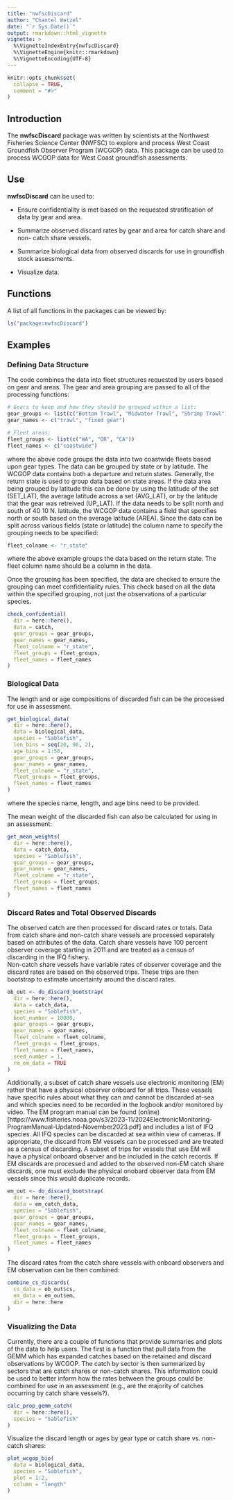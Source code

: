 ```yaml
---
title: "nwfscDiscard"
author: "Chantel Wetzel"
date: "`r Sys.Date()`"
output: rmarkdown::html_vignette
vignette: >
  %\VignetteIndexEntry{nwfscDiscard}
  %\VignetteEngine{knitr::rmarkdown}
  %\VignetteEncoding{UTF-8}
---
```


```r
knitr::opts_chunk$set(
  collapse = TRUE,
  comment = "#>"
)
```

## Introduction

The **nwfscDiscard** package was written by scientists at the Northwest Fisheries Science Center (NWFSC) to explore and process West Coast Groundfish Observer Program (WCGOP) data. This package can be
used to process WCGOP data for West Coast groundfish assessments.

## Use

**nwfscDiscard** can be used to:

* Ensure confidentiality is met based on the requested stratification of data
by gear and area.

* Summarize observed discard rates by gear and area for catch share and non-
catch share vessels.

* Summarize biological data from observed discards for use in groundfish
stock assessments.

* Visualize data.

## Functions

A list of all functions in the packages can be viewed by:

```r
ls("package:nwfscDiscard")
```

## Examples

### Defining Data Structure

The code combines the data into fleet structures requested by users based on gear
and areas. The gear and area grouping are passed to all of the processing functions:

```r
# Gears to keep and how they should be grouped within a list:
gear_groups <- list(c("Bottom Trawl", "Midwater Trawl", "Shrimp Trawl"), c("Hook & Line", "Pot"))
gear_names <- c("trawl", "fixed gear")

# Fleet areas:
fleet_groups <- list(c("WA", "OR", "CA"))
fleet_names <- c("coastwide")
```

where the above code groups the data into two coastwide fleets based upon gear
types. The data can be grouped by state or by latitude.  The WCGOP data contains
both a departure and return states.  Generally, the return state is used to group
data based on state areas. If the data area being grouped by latitude this can be
done by using the latitude of the set (SET_LAT), the average latitude across a
set (AVG_LAT), or by the latitude that the gear was retreived (UP_LAT).  If the
data needs to be split north and south of 40 10 N. latitude, the WCGOP data contains
a field that specifies north or south based on the average latitude (AREA). Since
the data can be split across various fields (state or latitude) the column name
to specify the grouping needs to be specified:

```r
fleet_colname <- "r_state"
```

where the above example groups the data based on the return state. The fleet 
column name should be a column in the data.

Once the grouping has been specified, the data are checked to ensure the grouping
can meet confidentiality rules. This check based on all the data within the specified
grouping, not just the observations of a particular species.

```r
check_confidential(
  dir = here::here(),
  data = catch,
  gear_groups = gear_groups,
  gear_names = gear_names,
  fleet_colname = "r_state",
  fleet_groups = fleet_groups,
  fleet_names = fleet_names
)
```

### Biological Data

The length and or age compositions of discarded fish can be the processed for use 
in assessment.

```r
get_biological_data(
  dir = here::here(),
  data = biological_data,
  species = "Sablefish",
  len_bins = seq(20, 90, 2),
  age_bins = 1:50,
  gear_groups = gear_groups,
  gear_names = gear_names,
  fleet_colname = "r_state",
  fleet_groups = fleet_groups,
  fleet_names = fleet_names
)
```

where the species name, length, and age bins need to be provided.

The mean weight of the discarded fish can also be calculated for using in an 
assessment:

```r
get_mean_weights(
  dir = here::here(),
  data = catch_data,
  species = "Sablefish",
  gear_groups = gear_groups,
  gear_names = gear_names,
  fleet_colname = "r_state",
  fleet_groups = fleet_groups,
  fleet_names = fleet_names
)
```

### Discard Rates and Total Observed Discards

The observed catch are then processed for discard rates or totals.  Data from
catch share and non-catch share vessels are processed separately based on 
attributes of the data. Catch share vessels have 100 percent observer coverage 
starting in 2011 and are treated as a census of discarding in the IFQ fishery.  
Non-catch share vessels have variable rates of observer coverage and the discard 
rates are based on the observed trips. These trips are then bootstrap to estimate 
uncertainty around the discard rates. 

```r
ob_out <- do_discard_bootstrap(
  dir = here::here(),
  data = catch_data,
  species = "Sablefish",
  boot_number = 10000,
  gear_groups = gear_groups,
  gear_names = gear_names,
  fleet_colname = fleet_colname,
  fleet_groups = fleet_groups,
  fleet_names = fleet_names,
  seed_number = 1,
  rm_em_data = TRUE
)
```

Additionally, a subset of catch share vessels use electronic monitoring (EM) rather
that have a physical observer onboard for all trips. These vessels have specific
rules about what they can and cannot be discarded at-sea and which species need
to be recorded in the logbook and/or monitored by video. The EM program manual
can be found (online)[https://www.fisheries.noaa.gov/s3/2023-11/2024ElectronicMonitoring-ProgramManual-Updated-November2023.pdf] and includes a list of IFQ species.  All IFQ species
can be discarded at sea within view of cameras. If appropriate, the discard from
EM vessels can be processed and are treated as a census of discarding. A subset
of trips for vessels that use EM will have a physical onboard observer and be
included in the catch records. If EM discards are processed and added to the 
observed non-EM catch share discards, one must exclude the physical onobard observer 
data from EM vessels since this would duplicate records.


```r
em_out <- do_discard_bootstrap(
  dir = here::here(),
  data = em_catch_data,
  species = "Sablefish",
  gear_groups = gear_groups,
  gear_names = gear_names,
  fleet_colname = fleet_colname,
  fleet_groups = fleet_groups,
  fleet_names = fleet_names
)
```

The discard rates from the catch share vessels with onboard observers and EM 
observation can be then combined:

```r
combine_cs_discards(
  cs_data = ob_out$cs,
  em_data = em_out$em,
  dir = here::here
)
```

### Visualizing the Data

Currently, there are a couple of functions that provide summaries and plots of the 
data to help users.  The first is a function that pull data from the GEMM which
has expanded catches based on the retained and discard observations by WCGOP. The
catch by sector is then summarized by sectors that are catch shares or non-catch
shares.  This information could be used to better inform how the rates between the
groups could be combined for use in an assessment (e.g., are the majority of catches
occurring by catch share vessels?).

```r
calc_prop_gemm_catch(
  dir = here::here(),
  species = "Sablefish"
)
```

Visualize the discard length or ages by gear type or catch share vs. non-catch
shares:

```r
plot_wcgop_bio(
  data = biological_data,
  species = "Sablefish",
  plot = 1:2,
  column = "length"
)
```


